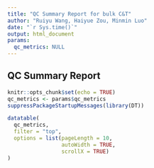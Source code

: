 ```yaml
---
title: "QC Summary Report for bulk C&T"
author: "Ruiyu Wang, Haiyue Zou, Minmin Luo"
date: "`r Sys.time()`"
output: html_document
params:
  qc_metrics: NULL
---
```


## QC Summary Report

```r
knitr::opts_chunk$set(echo = TRUE)
qc_metrics <- params$qc_metrics
suppressPackageStartupMessages(library(DT))
```

```r
datatable(
  qc_metrics,
  filter = "top",
  options = list(pageLength = 10,
                 autoWidth = TRUE,
                 scrollX = TRUE)
)
```
